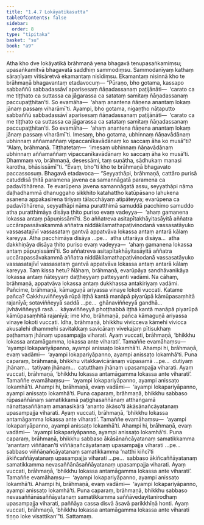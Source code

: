 ```yaml
---
title: "1.4.7 Lokāyatikasutta"
tableOfContents: false
sidebar:
  order: 8
type: "tipitaka"
basket: "su"
book: "a9"
---
```



<DynamicBreadcrumb />

<Division number="38" book="a9" bookNo="17" page="225">

<Paragraph number="310" book="a9">
Atha kho dve lokāyatikā brāhmaṇā yena bhagavā tenupasaṅkamiṃsu; upasaṅkamitvā bhagavatā saddhiṃ sammodiṃsu. Sammodanīyaṃ kathaṃ sāraṇīyaṃ vītisāretvā ekamantaṃ nisīdiṃsu. Ekamantaṃ nisinnā kho te brāhmaṇā bhagavantaṃ etadavocuṃ—
</Paragraph>

<Paragraph number="311" book="a9">
“Pūraṇo, bho gotama, kassapo sabbaññū sabbadassāvī aparisesaṃ ñāṇadassanaṃ paṭijānāti—  ‘carato ca me tiṭṭhato ca suttassa ca jāgarassa ca satataṃ samitaṃ ñāṇadassanaṃ paccupaṭṭhitan’ti. So evamāha—  ‘ahaṃ anantena ñāṇena anantaṃ lokaṃ jānaṃ passaṃ viharāmī’ti. Ayampi, bho gotama, nigaṇṭho nāṭaputto sabbaññū sabbadassāvī aparisesaṃ ñāṇadassanaṃ paṭijānāti—  ‘carato ca me tiṭṭhato ca suttassa ca jāgarassa ca satataṃ samitaṃ ñāṇadassanaṃ paccupaṭṭhitan’ti. So evamāha—  ‘ahaṃ anantena ñāṇena anantaṃ lokaṃ jānaṃ passaṃ viharāmī’ti. Imesaṃ, bho gotama, ubhinnaṃ ñāṇavādānaṃ ubhinnaṃ aññamaññaṃ vipaccanīkavādānaṃ ko saccaṃ āha ko musā”ti?
</Paragraph>

<Paragraph number="312" book="a9">
“Alaṃ, brāhmaṇā. Tiṭṭhatetaṃ—  ‘imesaṃ ubhinnaṃ ñāṇavādānaṃ ubhinnaṃ aññamaññaṃ vipaccanīkavādānaṃ ko saccaṃ āha ko musā’ti. Dhammaṃ vo, brāhmaṇā, desessāmi, taṃ suṇātha, sādhukaṃ manasi karotha, bhāsissāmī”ti. “Evaṃ, bho”ti kho te brāhmaṇā bhagavato paccassosuṃ. Bhagavā etadavoca—
</Paragraph>

<Paragraph number="313" book="a9">
“Seyyathāpi, brāhmaṇā, cattāro purisā catuddisā ṭhitā paramena javena ca samannāgatā paramena ca padavītihārena. Te evarūpena javena samannāgatā assu, seyyathāpi nāma daḷhadhammā dhanuggaho sikkhito katahattho katūpāsano lahukena asanena appakasirena tiriyaṃ tālacchāyaṃ atipāteyya; evarūpena ca padavītihārena, seyyathāpi nāma puratthimā samuddā pacchimo samuddo atha puratthimāya disāya ṭhito puriso evaṃ vadeyya—  ‘ahaṃ gamanena lokassa antaṃ pāpuṇissāmī’ti. So aññatreva asitapītakhāyitasāyitā aññatra uccārapassāvakammā aññatra niddākilamathapaṭivinodanā vassasatāyuko vassasatajīvī vassasataṃ gantvā appatvāva lokassa antaṃ antarā kālaṃ kareyya. Atha pacchimāya disāya …pe…  atha uttarāya disāya…  atha dakkhiṇāya disāya ṭhito puriso evaṃ vadeyya—  ‘ahaṃ gamanena lokassa antaṃ pāpuṇissāmī’ti. So aññatreva asitapītakhāyitasāyitā aññatra uccārapassāvakammā aññatra niddākilamathapaṭivinodanā vassasatāyuko vassasatajīvī vassasataṃ gantvā appatvāva lokassa antaṃ antarā kālaṃ kareyya. Taṃ kissa hetu? Nāhaṃ, brāhmaṇā, evarūpāya sandhāvanikāya lokassa antaṃ ñāteyyaṃ daṭṭheyyaṃ patteyyanti vadāmi. Na cāhaṃ, brāhmaṇā, appatvāva lokassa antaṃ dukkhassa antakiriyaṃ vadāmi.
</Paragraph>

<Paragraph number="314" book="a9">
Pañcime, brāhmaṇā, kāmaguṇā ariyassa vinaye lokoti vuccati. Katame pañca? Cakkhuviññeyyā rūpā iṭṭhā kantā manāpā piyarūpā kāmūpasaṃhitā rajanīyā; sotaviññeyyā saddā …pe…  ghānaviññeyyā gandhā…  jivhāviññeyyā rasā…  kāyaviññeyyā phoṭṭhabbā iṭṭhā kantā manāpā piyarūpā kāmūpasaṃhitā rajanīyā; ime kho, brāhmaṇā, pañca kāmaguṇā ariyassa vinaye lokoti vuccati.
</Paragraph>

<Paragraph number="315" book="a9">
Idha, brāhmaṇā, bhikkhu vivicceva kāmehi vivicca akusalehi dhammehi savitakkaṃ savicāraṃ vivekajaṃ pītisukhaṃ paṭhamaṃ jhānaṃ upasampajja viharati. Ayaṃ vuccati, brāhmaṇā, ‘bhikkhu lokassa antamāgamma, lokassa ante viharati’. Tamaññe evamāhaṃsu—  ‘ayampi lokapariyāpanno, ayampi anissaṭo lokamhā’ti. Ahampi hi, brāhmaṇā, evaṃ vadāmi—  ‘ayampi lokapariyāpanno, ayampi anissaṭo lokamhā’ti.
</Paragraph>

<Paragraph number="316" book="a9">
Puna caparaṃ, brāhmaṇā, bhikkhu vitakkavicārānaṃ vūpasamā …pe…  dutiyaṃ jhānaṃ…  tatiyaṃ jhānaṃ…  catutthaṃ jhānaṃ upasampajja viharati. Ayaṃ vuccati, brāhmaṇā, ‘bhikkhu lokassa antamāgamma lokassa ante viharati’. Tamaññe evamāhaṃsu—  ‘ayampi lokapariyāpanno, ayampi anissaṭo lokamhā’ti. Ahampi hi, brāhmaṇā, evaṃ vadāmi—  ‘ayampi lokapariyāpanno, ayampi anissaṭo lokamhā’ti.
</Paragraph>

<Paragraph number="317" book="a9">
Puna caparaṃ, brāhmaṇā, bhikkhu sabbaso rūpasaññānaṃ samatikkamā paṭighasaññānaṃ atthaṅgamā nānattasaññānaṃ amanasikārā ‘ananto ākāso’ti ākāsānañcāyatanaṃ upasampajja viharati. Ayaṃ vuccati, brāhmaṇā, ‘bhikkhu lokassa antamāgamma lokassa ante viharati’. Tamaññe evamāhaṃsu—  ‘ayampi lokapariyāpanno, ayampi anissaṭo lokamhā’ti. Ahampi hi, brāhmaṇā, evaṃ vadāmi—  ‘ayampi lokapariyāpanno, ayampi anissaṭo lokamhā’ti.
</Paragraph>

<Paragraph number="318" book="a9">
Puna caparaṃ, brāhmaṇā, bhikkhu sabbaso ākāsānañcāyatanaṃ samatikkamma ‘anantaṃ viññāṇan’ti viññāṇañcāyatanaṃ upasampajja viharati …pe…  sabbaso viññāṇañcāyatanaṃ samatikkamma ‘natthi kiñcī’ti ākiñcaññāyatanaṃ upasampajja viharati …pe…  sabbaso ākiñcaññāyatanaṃ samatikkamma nevasaññānāsaññāyatanaṃ upasampajja viharati. Ayaṃ vuccati, brāhmaṇā, ‘bhikkhu lokassa antamāgamma lokassa ante viharati’. Tamaññe evamāhaṃsu—  ‘ayampi lokapariyāpanno, ayampi anissaṭo lokamhā’ti. Ahampi hi, brāhmaṇā, evaṃ vadāmi—  ‘ayampi lokapariyāpanno, ayampi anissaṭo lokamhā’ti.
</Paragraph>

<Paragraph number="319" book="a9">
Puna caparaṃ, brāhmaṇā, bhikkhu sabbaso nevasaññānāsaññāyatanaṃ samatikkamma saññāvedayitanirodhaṃ upasampajja viharati, paññāya cassa disvā āsavā parikkhīṇā honti. Ayaṃ vuccati, brāhmaṇā, ‘bhikkhu lokassa antamāgamma lokassa ante viharati tiṇṇo loke visattikan’”ti.

</Paragraph>
</Division>

<Paragraph number="320" type="center" book="a9">
Sattamaṃ.
</Paragraph>